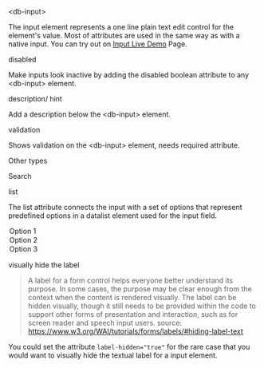 
<Meta title="05-Data-Input/Input/Intro" />

<db-headline variant="1">&lt;db-input&gt;</db-headline>

The input element represents a one line plain text edit control for the element's value. Most of attributes are used in the same way as with a native input. You can try out on <a href="/story/db-input--live-demo">Input Live Demo</a> Page.

<Canvas>
  <db-input label="Semitransparent" name="input-name"></db-input>
  <db-input label="White" name="input-name" variant="white"></db-input>
  <db-input label="Solid" name="input-name" variant="solid"></db-input>
  <db-input label="Outline" name="input-name" variant="outline"></db-input>
</Canvas>

<db-headline variant="2">disabled</db-headline>

Make inputs look inactive by adding the disabled boolean attribute to any &lt;db-input&gt; element.

<Canvas>
  <db-input label="Inputfield" name="input-name" disabled></db-input>
</Canvas>

<db-headline variant="2">description/ hint</db-headline>

Add a description below the &lt;db-input&gt; element.

<Canvas>
  <db-input
    label="Inputfield"
    name="input-name"
    description="A clue, a clue"
  ></db-input>
</Canvas>

<db-headline variant="2">validation</db-headline>

Shows validation on the &lt;db-input&gt; element, needs required attribute.

<Canvas>
  <db-input
    label="Inputfield"
    name="input-name"
    value="Valid"
    required
    minlength={3}
  ></db-input>
  <db-input
    label="Inputfield"
    name="input-name"
    required
    minlength={3}
  ></db-input>
</Canvas>

<db-headline variant="2">Other types</db-headline>

<Canvas>
  <db-input
    label="Color"
    name="input-name"
    type="color"
    description="Only colors are allowed"
  ></db-input>
  <db-input
    label="Email"
    name="input-name"
    type="email"
    description="Only emails are allowed"
  ></db-input>
  <db-input
    label="Password"
    name="input-name"
    type="password"
    description="Only passwords are allowed"
  ></db-input>
  <db-input
    label="Number"
    name="input-name"
    type="number"
    description="Only numbers are allowed"
  ></db-input>
  <db-input
    label="Date"
    name="input-name"
    type="date"
    description="Only dates are allowed"
  ></db-input>
  <db-input
    label="Month"
    name="input-name"
    type="month"
    description="Only months are allowed"
  ></db-input>
  <db-input
    label="Week"
    name="input-name"
    type="week"
    description="Only weeks are allowed"
  ></db-input>
  <db-input
    label="Time"
    name="input-name"
    type="time"
    description="Only times are allowed"
  ></db-input>
</Canvas>

<db-headline variant="2">Search</db-headline>

<Canvas>
  <db-input
    label="Inputfield"
    name="input-name"
    type="search"
    placeholder="Search me"
  ></db-input>
</Canvas>

<db-headline variant="2">list</db-headline>

The list attribute connects the input with a set of options that represent predefined options in a datalist element used for the input field.

<Canvas>
  <db-input label="Inputfield" name="input-name" list="datalist">
    <option value="Value 1">Option 1</option>
    <option value="Value 2">Option 2</option>
    <option value="Value 3">Option 3</option>
  </db-input>
</Canvas>

<db-headline variant="2">visually hide the label</db-headline>

> A label for a form control helps everyone better understand its purpose. In some cases, the purpose may be clear enough from the context when the content is rendered visually. The label can be hidden visually, though it still needs to be provided within the code to support other forms of presentation and interaction, such as for screen reader and speech input users.
source: <https://www.w3.org/WAI/tutorials/forms/labels/#hiding-label-text>

You could set the attribute `label-hidden="true"` for the rare case that you would want to visually hide the textual label for a input element.

<Canvas>
<db-input label="Semitransparent" name="input-name" label-hidden="true"></db-input>
</Canvas>

<Readme />
